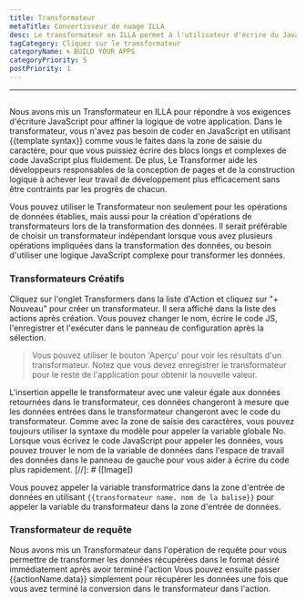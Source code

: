 ```yaml
---
title: Transformateur
metaTitle: Convertisseur de nuage ILLA
desc: Le transformateur en ILLA permet à l'utilisateur d'écrire du JavaScript pour affiner la logique de l'application
tagCategory: Cliquez sur le transformateur
categoryName: 🌀 BUILD YOUR APPS
categoryPriority: 5
postPriority: 1
---
```


* * *

## <Heading hidden>Transformateur</Heading>

Nous avons mis un Transformateur en ILLA pour répondre à vos exigences d'écriture JavaScript pour affiner la logique de votre application. Dans le transformateur, vous n'avez pas besoin de coder en JavaScript en utilisant {{template syntax}} comme vous le faites dans la zone de saisie du caractère, pour que vous puissiez écrire des blocs longs et complexes de code JavaScript plus fluidement. De plus, Le Transformer aide les développeurs responsables de la conception de pages et de la construction logique à achever leur travail de développement plus efficacement sans être contraints par les progrès de chacun.

Vous pouvez utiliser le Transformateur non seulement pour les opérations de données établies, mais aussi pour la création d'opérations de transformateurs lors de la transformation des données. Il serait préférable de choisir un transformateur indépendant lorsque vous avez plusieurs opérations impliquées dans la transformation des données, ou besoin d'utiliser une logique JavaScript complexe pour transformer les données.

### Transformateurs Créatifs

Cliquez sur l'onglet Transformers dans la liste d'Action et cliquez sur "+ Nouveau" pour créer un transformateur. Il sera affiché dans la liste des actions après création. Vous pouvez changer le nom, écrire le code JS, l'enregistrer et l'exécuter dans le panneau de configuration après la sélection.

> Vous pouvez utiliser le bouton 'Aperçu' pour voir les résultats d'un transformateur. Notez que vous devez enregistrer le transformateur pour le reste de l'application pour obtenir la nouvelle valeur.

L'insertion appelle le transformateur avec une valeur égale aux données retournées dans le transformateur, ces données changeront à mesure que les données entrées dans le transformateur changeront avec le code du transformateur. Comme avec la zone de saisie des caractères, vous pouvez toujours utiliser la syntaxe du modèle pour appeler la variable globale No. Lorsque vous écrivez le code JavaScript pour appeler les données, vous pouvez trouver le nom de la variable de données dans l'espace de travail des données dans le panneau de gauche pour vous aider à écrire du code plus rapidement.
[//]\: # ([Image])

Vous pouvez appeler la variable transformatrice dans la zone d'entrée de données en utilisant `{{transformateur name. nom de la balise}}` pour appeler la variable du transformateur dans la zone d'entrée de données.

### Transformateur de requête

Nous avons mis un Transformateur dans l'opération de requête pour vous permettre de transformer les données récupérées dans le format désiré immédiatement après avoir terminé l'action Vous pouvez ensuite passer {{actionName.data}} simplement pour récupérer les données une fois que vous avez terminé la conversion dans le transformateur dans l'action.
